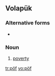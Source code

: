 ==Volapük==

===Alternative forms===
* {{l|vo|poyf}}

===Noun===
{{infl|vo|noun}}
 
# [[poverty]]

[[tr:pöf]]
[[vo:pöf]]
